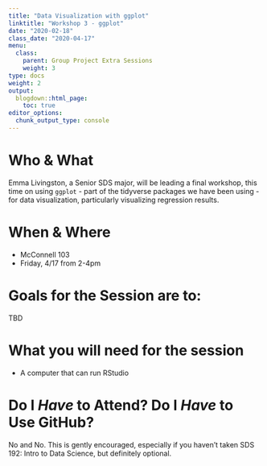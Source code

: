 ```yaml
---
title: "Data Visualization with ggplot"
linktitle: "Workshop 3 - ggplot"
date: "2020-02-18"
class_date: "2020-04-17"
menu:
  class:
    parent: Group Project Extra Sessions
    weight: 3
type: docs
weight: 2
output:
  blogdown::html_page:
    toc: true
editor_options: 
  chunk_output_type: console
---
```


# Who & What

Emma Livingston, a Senior SDS major, will be leading a final workshop, this time on using `ggplot` - part of the tidyverse packages we have been using - for data visualization, particularly visualizing regression results.

# When & Where

- McConnell 103
- Friday, 4/17 from 2-4pm

# Goals for the Session are to:

TBD

# What you will need for the session

- A computer that can run RStudio

# Do I *Have* to Attend? Do I *Have* to Use GitHub?

No and No. This is gently encouraged, especially if you haven't taken SDS 192: Intro to Data Science, but definitely optional.

